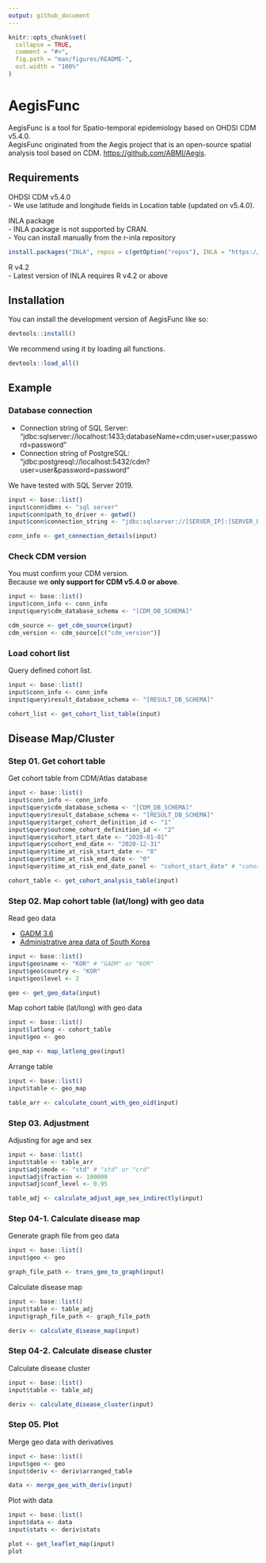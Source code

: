 ```yaml
---
output: github_document
---
```


<!-- README.md is generated from README.Rmd. Please edit that file -->

```r
knitr::opts_chunk$set(
  collapse = TRUE,
  comment = "#>",
  fig.path = "man/figures/README-",
  out.width = "100%"
)
```

# AegisFunc

<!-- badges: start -->
<!-- badges: end -->

AegisFunc is a tool for Spatio-temporal epidemiology based on OHDSI CDM v5.4.0.  
AegisFunc originated from the Aegis project that is an open-source spatial analysis tool based on CDM.
<https://github.com/ABMI/Aegis>.  


## Requirements

OHDSI CDM v5.4.0  
- We use latitude and longitude fields in Location table (updated on v5.4.0).  

INLA package  
- INLA package is not supported by CRAN.  
- You can install manually from the r-inla repository  
``` r
install.packages("INLA", repos = c(getOption("repos"), INLA = "https://inla.r-inla-download.org/R/stable"), dep = TRUE)
```

R v4.2  
- Latest version of INLA requires R v4.2 or above  


## Installation

You can install the development version of AegisFunc like so:  

``` r
devtools::install()
```

We recommend using it by loading all functions.  

``` r
devtools::load_all()
```

## Example

### Database connection

- Connection string of SQL Server: "jdbc:sqlserver://localhost:1433;databaseName=cdm;user=user;password=password"  
- Connection string of PostgreSQL: "jdbc:postgresql://localhost:5432/cdm?user=user&password=password"  

We have tested with SQL Server 2019.  

```r 
input <- base::list()
input$conn$dbms <- "sql server"
input$conn$path_to_driver <- getwd()
input$conn$connection_string <- "jdbc:sqlserver://[SERVER_IP]:[SERVER_PORT];user=[USER_ID];password=[USER_PW];databaseName=[CDM_DB_NAME]"

conn_info <- get_connection_details(input)
```


### Check CDM version

You must confirm your CDM version.  
Because we **only support for CDM v5.4.0 or above**.  

```r
input <- base::list()
input$conn_info <- conn_info
input$query$cdm_database_schema <- "[CDM_DB_SCHEMA]"

cdm_source <- get_cdm_source(input)
cdm_version <- cdm_source[c("cdm_version")]
```


### Load cohort list

Query defined cohort list.  

```r
input <- base::list()
input$conn_info <- conn_info
input$query$result_database_schema <- "[RESULT_DB_SCHEMA]"

cohort_list <- get_cohort_list_table(input)
```


## Disease Map/Cluster

### Step 01. Get cohort table

Get cohort table from CDM/Atlas database  

```r
input <- base::list()
input$conn_info <- conn_info
input$query$cdm_database_schema <- "[CDM_DB_SCHEMA]"
input$query$result_database_schema <- "[RESULT_DB_SCHEMA]"
input$query$target_cohort_definition_id <- "1"
input$query$outcome_cohort_definition_id <- "2"
input$query$cohort_start_date <- "2020-01-01"
input$query$cohort_end_date <- "2020-12-31"
input$query$time_at_risk_start_date <- "0"
input$query$time_at_risk_end_date <- "0"
input$query$time_at_risk_end_date_panel <- "cohort_start_date" # "cohort_start_date" or "cohort_end_date"

cohort_table <- get_cohort_analysis_table(input)
```



### Step 02. Map cohort table (lat/long) with geo data

Read geo data  

- [GADM 3.6](https://gadm.org/)  
- [Administrative area data of South Korea](http://www.gisdeveloper.co.kr/?p=2332)  

```r
input <- base::list()
input$geo$name <- "KOR" # "GADM" or "KOR"
input$geo$country <- "KOR"
input$geo$level <- 2

geo <- get_geo_data(input)
```

Map cohort table (lat/long) with geo data  

```r
input <- base::list()
input$latlong <- cohort_table
input$geo <- geo

geo_map <- map_latlong_geo(input)
```

Arrange table  

```r
input <- base::list()
input$table <- geo_map

table_arr <- calculate_count_with_geo_oid(input)
```



### Step 03. Adjustment

Adjusting for age and sex  

```r
input <- base::list()
input$table <- table_arr
input$adj$mode <- "std" # "std" or "crd"
input$adj$fraction <- 100000
input$adj$conf_level <- 0.95

table_adj <- calculate_adjust_age_sex_indirectly(input)
```



### Step 04-1. Calculate disease map

Generate graph file from geo data  

```r
input <- base::list()
input$geo <- geo

graph_file_path <- trans_geo_to_graph(input)
```

Calculate disease map  

```r
input <- base::list()
input$table <- table_adj
input$graph_file_path <- graph_file_path

deriv <- calculate_disease_map(input)
```



### Step 04-2. Calculate disease cluster

Calculate disease cluster  

```r
input <- base::list()
input$table <- table_adj

deriv <- calculate_disease_cluster(input)
```



### Step 05. Plot

Merge geo data with derivatives  

```r
input <- base::list()
input$geo <- geo
input$deriv <- deriv$arranged_table

data <- merge_geo_with_deriv(input)
```

Plot with data  

```r
input <- base::list()
input$data <- data
input$stats <- deriv$stats

plot <- get_leaflet_map(input)
plot
```

